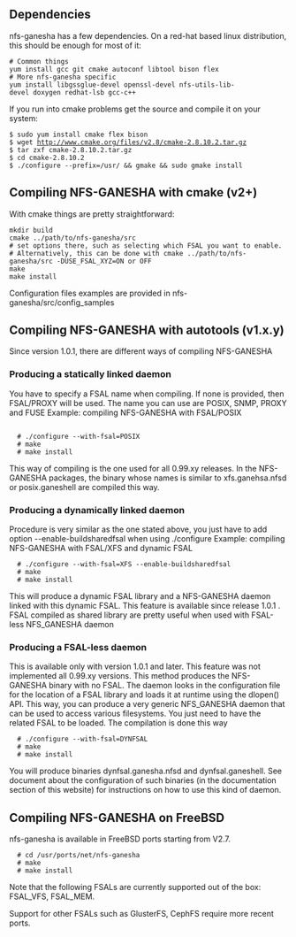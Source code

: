 == Dependencies ==

nfs-ganesha has a few dependencies.
On a red-hat based linux distribution, this should be enough for most of it:

 # Common things
 yum install gcc git cmake autoconf libtool bison flex
 # More nfs-ganesha specific
 yum install libgssglue-devel openssl-devel nfs-utils-lib-devel doxygen redhat-lsb gcc-c++

If you run into cmake problems get the source and compile it on your system:
 $ sudo yum install cmake flex bison
 $ wget http://www.cmake.org/files/v2.8/cmake-2.8.10.2.tar.gz
 $ tar zxf cmake-2.8.10.2.tar.gz
 $ cd cmake-2.8.10.2
 $ ./configure --prefix=/usr/ && gmake && sudo gmake install

== Compiling NFS-GANESHA with cmake (v2+) ==

With cmake things are pretty straightforward:
 mkdir build
 cmake ../path/to/nfs-ganesha/src
 # set options there, such as selecting which FSAL you want to enable.
 # Alternatively, this can be done with cmake ../path/to/nfs-ganesha/src -DUSE_FSAL_XYZ=ON or OFF
 make
 make install

Configuration files examples are provided in nfs-ganesha/src/config_samples

== Compiling NFS-GANESHA with autotools (v1.x.y) == 
Since version 1.0.1, there are different ways of compiling NFS-GANESHA


=== Producing a statically linked daemon ===
You have to specify a FSAL name when compiling. If none is provided, then FSAL/PROXY will be used. The name you can use are POSIX, SNMP, PROXY and FUSE
Example: compiling NFS-GANESHA with FSAL/POSIX
<pre>

  # ./configure --with-fsal=POSIX
  # make
  # make install
</pre>

This way of compiling is the one used for all 0.99.xy releases.
In the NFS-GANESHA packages, the binary whose names is similar to xfs.ganehsa.nfsd or posix.ganeshell are compiled this way.

===Producing a dynamically linked daemon===
Procedure is very similar as the one stated above, you just have to add option --enable-buildsharedfsal when using ./configure
Example: compiling NFS-GANESHA with FSAL/XFS and dynamic FSAL
<pre>
  # ./configure --with-fsal=XFS --enable-buildsharedfsal
  # make
  # make install
</pre>

This will produce a dynamic FSAL library and a NFS-GANESHA daemon linked with this dynamic FSAL. This feature is available since release 1.0.1 . FSAL compiled as shared library are pretty useful when used with FSAL-less NFS_GANESHA daemon

===Producing a FSAL-less daemon===
This is available only with version 1.0.1 and later. This feature was not implemented all 0.99.xy versions.
This method produces the NFS-GANESHA binary with no FSAL. The daemon looks in the configuration file for the location of a FSAL library and loads it at runtime using the dlopen() API. This way, you can produce a very generic NFS_GANESHA daemon that can be used to access various filesystems. You just need to have the related FSAL to be loaded.
The compilation is done this way
<pre>
  # ./configure --with-fsal=DYNFSAL
  # make
  # make install
</pre>

You will produce binaries dynfsal.ganesha.nfsd and dynfsal.ganeshell. See document about the configuration of such binaries (in the documentation section of this website) for instructions on how to use this kind of daemon.

== Compiling NFS-GANESHA on FreeBSD ==

nfs-ganesha is available in FreeBSD ports starting from V2.7.

<pre>
  # cd /usr/ports/net/nfs-ganesha
  # make
  # make install
</pre>

Note that the following FSALs are currently supported out of the box: FSAL_VFS, FSAL_MEM.

Support for other FSALs such as GlusterFS, CephFS require more recent ports.